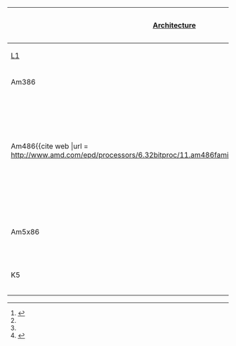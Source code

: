 {| class="wikitable" style="font-size: 85%; text-align: center; width: auto;"
|-
! rowspan="2"| [[Microarchitecture|Architecture]]
! rowspan="2"| Family
! rowspan="2"| Code Name
! rowspan="2"| Model Group
! rowspan="2"| Speed ([[Hertz|MHz]])
! rowspan="2"| Socket
! rowspan="2"| Process (nm)
! rowspan="2"| Cores
! rowspan="2"| [[Front side bus|FSB]]/[[HyperTransport|HT]]([[Hertz|MHz]])
! colspan="3"| Cache (KiB)
! rowspan="2"| Memory Controller
! rowspan="2"| Supported Features
|-
! [[CPU cache|L1]]
! [[CPU cache|L2]]
! [[CPU cache|L3]]
|-
! rowspan=1| Am386
| [[Am386]]
| Sx/SxL/SxLV<ref name="Am386SX">{{cite web |url = http://www.amd.com/epd/processors/6.32bitproc/10.am386fami/18.am386sx/a21020/21020.pdf | title = Am386 SX/SXL/SXLV |accessdate = 2008-08-29 | publisher=[[Advanced Micro Devices]]}}</ref>
|
| 25-40<ref name="Am386SX" />
| 100 PQFP<ref name="Am386SX" />
|
| rowspan=32| 1
|
|
|
|
| rowspan=26|
|
|-
! rowspan=2| Am486<ref name="Am486">{{cite web |url = http://www.amd.com/epd/processors/6.32bitproc/11.am486fami/12.am486dx/20037/20037.pdf
|title = Am486 DE2
|accessdate = 2008-08-29
|publisher=[[Advanced Micro Devices]]
|archiveurl = http://web.archive.org/web/20080302202606/http://www.amd.com/epd/processors/6.32bitproc/11.am486fami/12.am486dx/20037/20037.pdf <!-- Bot retrieved archive -->
|archivedate = 2008-03-02}}</ref>
| [[Am486]]
| 25-120
| 168 pin [[Field-programmable gate array|PGA]]<br />208 SQFP
|
|
| 500, 350
|
| 8
|
|
|
|-
| Enhanced [[Am486]]
|
|
| 66-120
| 168 pin [[Field-programmable gate array|PGA]]<br />208 SQFP
<ref name="enham486">{{cite web |url = http://www.amd.com/us-en/Processors/ProductInformation/0,,30_118_1260_1270,00.html |title = Am486 |accessdate = 2008-08-29 |publisher=[[Advanced Micro Devices]]}}</ref>
| 500, 350
|
| 8, 8/16
|
|
|
|-
! rowspan=1| Am5x86
| [[Am5x86]]
| X5-133
|
| 133
| [[Socket 3]]<br />[[Socket 2]]<br />[[Socket 1]]<br />168 pin
| 350
| 33
| 16
|
|
|
|-
! rowspan=1| K5
| [[AMD K5]]
| SSA/5, 5k86
|
| 75–133
| [[Socket 5]]<br />[[Socket 7]]
| 500, 350
| 50, 60, 66
| 8+16
| 0
|
|
|-
|}